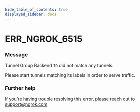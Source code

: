 ```yaml
---
hide_table_of_contents: true
displayed_sidebar: docs
---
```



# ERR_NGROK_6515

### Message

Tunnel Group Backend `ID` did not match any tunnels.

Please start tunnels matching its labels in order to serve traffic.

<ErrorDetails error="err_ngrok_6515" />

### Further help

If you're having trouble resolving this error, please reach out to [support@ngrok.com](mailto:support@ngrok.com?subject=Help%20with%20ERR_NGROK_6515)

